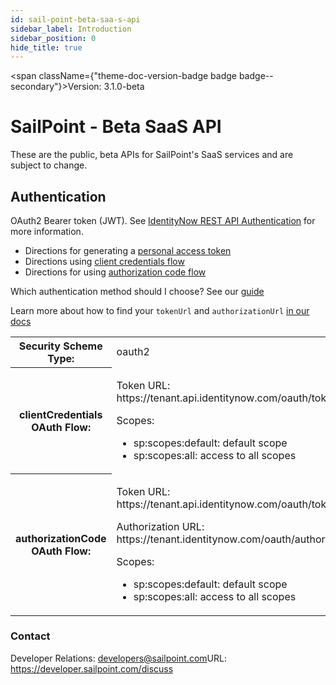 ```yaml
---
id: sail-point-beta-saa-s-api
sidebar_label: Introduction
sidebar_position: 0
hide_title: true
---
```



<span className={"theme-doc-version-badge badge badge--secondary"}>Version: 3.1.0-beta</span>

# SailPoint - Beta SaaS API



These are the public, beta APIs for SailPoint's SaaS services and are subject to change.

<div style={{"marginBottom":"2rem"}}><h2 id={"authentication"} style={{"marginBottom":"1rem"}}>Authentication</h2><Tabs><TabItem label={"OAuth 2.0"} value={"oauth2"}>

OAuth2 Bearer token (JWT). See [IdentityNow REST API Authentication](https://developer.sailpoint.com/docs/authentication.html) for more information.
- Directions for generating a [personal access token](https://developer.sailpoint.com/docs/authentication.html#personal-access-tokens)
- Directions using [client credentials flow](https://developer.sailpoint.com/docs/authentication.html#client-credentials-grant-flow)
- Directions for using [authorization code flow](https://developer.sailpoint.com/docs/authentication.html#authorization-code-grant-flow)

Which authentication method should I choose?  See our [guide](https://developer.sailpoint.com/docs/authentication.html#which-oauth-2-0-grant-flow-should-i-use)

Learn more about how to find your `tokenUrl` and `authorizationUrl` [in our docs](https://developer.sailpoint.com/docs/authentication.html#finding-your-tenant-s-oauth-details)


<div><table><tbody><tr><th>Security Scheme Type:</th><td>oauth2</td></tr><tr><th>clientCredentials OAuth Flow:</th><td><p>Token URL: https://tenant.api.identitynow.com/oauth/token</p><span>Scopes:</span><ul><li>sp:scopes:default: default scope</li><li>sp:scopes:all: access to all scopes</li></ul></td></tr><tr><th>authorizationCode OAuth Flow:</th><td><p>Token URL: https://tenant.api.identitynow.com/oauth/token</p><p>Authorization URL: https://tenant.identitynow.com/oauth/authorize</p><span>Scopes:</span><ul><li>sp:scopes:default: default scope</li><li>sp:scopes:all: access to all scopes</li></ul></td></tr></tbody></table></div></TabItem></Tabs></div><div style={{"display":"flex","flexDirection":"column","marginBottom":"var(--ifm-paragraph-margin-bottom)"}}><h3 style={{"marginBottom":"0.25rem"}}>Contact</h3><span>Developer Relations: <a href={"mailto:developers@sailpoint.com"}>developers@sailpoint.com</a></span><span>URL: <a href={"https://developer.sailpoint.com/discuss"}>https://developer.sailpoint.com/discuss</a></span></div>
      